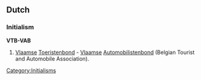 ==Dutch==

===Initialism===
'''VTB-VAB'''
# [[Vlaams]]e [[Toeristenbond]] - [[Vlaams]]e [[Automobilistenbond]] (Belgian Tourist and Automobile Association).

[[Category:Initialisms]]